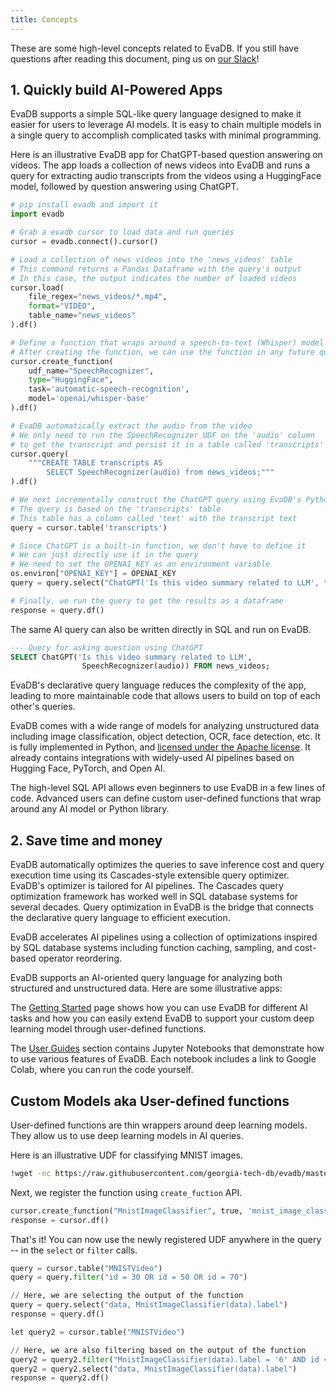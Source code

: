 ```yaml
---
title: Concepts
---
```

These are some high-level concepts related to EvaDB. If you still have questions after reading this document, ping us on [our Slack](https://join.slack.com/t/eva-db/shared_invite/zt-1i10zyddy-PlJ4iawLdurDv~aIAq90Dg)!


## 1. Quickly build AI-Powered Apps

EvaDB supports a simple SQL-like query language designed to make it easier for users to leverage AI models. It is easy to chain multiple models in a single query to accomplish complicated tasks with minimal programming.

Here is an illustrative EvaDB app for ChatGPT-based question answering on videos. The app loads a collection of news videos into EvaDB and runs a query for extracting audio transcripts from the videos using a HuggingFace model, followed by question answering using ChatGPT.

```python
# pip install evadb and import it
import evadb

# Grab a evadb cursor to load data and run queries    
cursor = evadb.connect().cursor()

# Load a collection of news videos into the 'news_videos' table
# This command returns a Pandas Dataframe with the query's output
# In this case, the output indicates the number of loaded videos
cursor.load(
    file_regex="news_videos/*.mp4", 
    format="VIDEO", 
    table_name="news_videos"
).df()

# Define a function that wraps around a speech-to-text (Whisper) model 
# After creating the function, we can use the function in any future query
cursor.create_function(
    udf_name="SpeechRecognizer",
    type="HuggingFace",
    task='automatic-speech-recognition',
    model='openai/whisper-base'
).df()

# EvaDB automatically extract the audio from the video
# We only need to run the SpeechRecognizer UDF on the 'audio' column 
# to get the transcript and persist it in a table called 'transcripts'
cursor.query(
    """CREATE TABLE transcripts AS 
        SELECT SpeechRecognizer(audio) from news_videos;"""
).df()

# We next incrementally construct the ChatGPT query using EvaDB's Python API
# The query is based on the 'transcripts' table 
# This table has a column called 'text' with the transcript text
query = cursor.table('transcripts')

# Since ChatGPT is a built-in function, we don't have to define it
# We can just directly use it in the query
# We need to set the OPENAI_KEY as an environment variable
os.environ["OPENAI_KEY"] = OPENAI_KEY 
query = query.select("ChatGPT('Is this video summary related to LLM', text)")

# Finally, we run the query to get the results as a dataframe
response = query.df()
```

The same AI query can also be written directly in SQL and run on EvaDB.

```sql
--- Query for asking question using ChatGPT
SELECT ChatGPT('Is this video summary related to LLM', 
                SpeechRecognizer(audio)) FROM news_videos;
```

EvaDB's declarative query language reduces the complexity of the app, leading to more maintainable code that allows users to build on top of each other's queries.

EvaDB comes with a wide range of models for analyzing unstructured data including image classification, object detection, OCR, face detection, etc. It is fully implemented in Python, and [licensed under the Apache license](https://github.com/georgia-tech-db/evadb). It already contains integrations with widely-used AI pipelines based on Hugging Face, PyTorch, and Open AI.

The high-level SQL API allows even beginners to use EvaDB in a few lines of code. Advanced users can define custom user-defined functions that wrap around any AI model or Python library.

## 2. Save time and money

EvaDB automatically optimizes the queries to save inference cost and query execution time using its Cascades-style extensible query optimizer. EvaDB's optimizer is tailored for AI pipelines. The Cascades query optimization framework has worked well in SQL database systems for several decades. Query optimization in EvaDB is the bridge that connects the declarative query language to efficient execution.

EvaDB accelerates AI pipelines using a collection of optimizations inspired by SQL database systems including function caching, sampling, and cost-based operator reordering.

EvaDB supports an AI-oriented query language for analyzing both structured and unstructured data. Here are some illustrative apps:


The [Getting Started](source/overview/installation.html) page shows how you can use EvaDB for different AI tasks and how you can easily extend EvaDB to support your custom deep learning model through user-defined functions.

The [User Guides](source/tutorials/index.html) section contains Jupyter Notebooks that demonstrate how to use various features of EvaDB. Each notebook includes a link to Google Colab, where you can run the code yourself.

## Custom Models aka User-defined functions

User-defined functions are thin wrappers around deep learning models. They 
allow us to use deep learning models in AI queries.

Here is an illustrative UDF for classifying MNIST images.

```bash
!wget -nc https://raw.githubusercontent.com/georgia-tech-db/evadb/master/evadb/udfs/mnist_image_classifier.py
```

Next, we register the function using `create_fuction` API. 

```python
cursor.create_function("MnistImageClassifier", true, 'mnist_image_classifier.py')
response = cursor.df()
```

That's it! You can now use the newly registered UDF anywhere in the query -- in the `select` or `filter` calls.

```python
query = cursor.table("MNISTVideo")
query = query.filter("id = 30 OR id = 50 OR id = 70")

// Here, we are selecting the output of the function
query = query.select("data, MnistImageClassifier(data).label")
response = query.df()
```

```python
let query2 = cursor.table("MNISTVideo")

// Here, we are also filtering based on the output of the function
query2 = query2.filter("MnistImageClassifier(data).label = '6' AND id < 10")
query2 = query2.select("data, MnistImageClassifier(data).label")
response = query2.df()
```